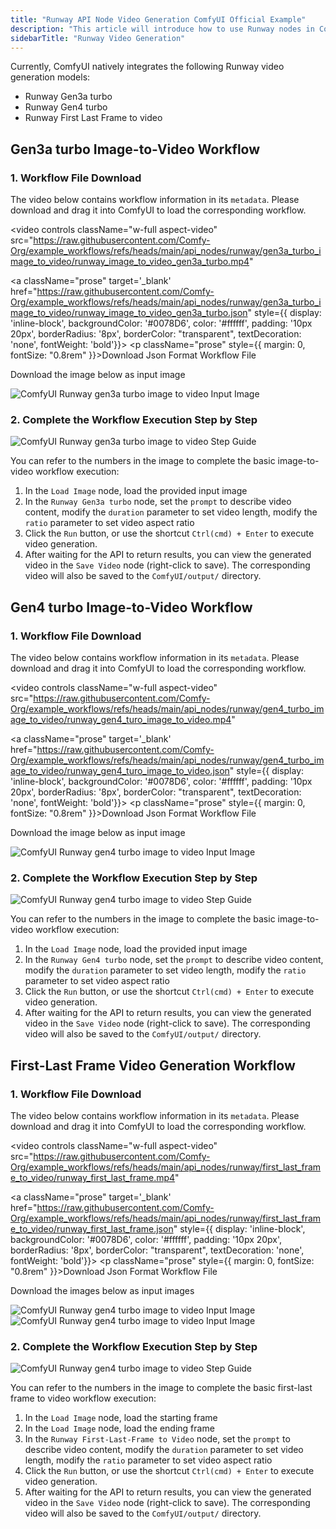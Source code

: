 ```yaml
---
title: "Runway API Node Video Generation ComfyUI Official Example"
description: "This article will introduce how to use Runway nodes in ComfyUI for video generation workflows"
sidebarTitle: "Runway Video Generation"
---
```



Currently, ComfyUI natively integrates the following Runway video generation models:
- Runway Gen3a turbo
- Runway Gen4 turbo
- Runway First Last Frame to video

<ReqHint/>

## Gen3a turbo Image-to-Video Workflow

### 1. Workflow File Download

The video below contains workflow information in its `metadata`. Please download and drag it into ComfyUI to load the corresponding workflow.

<video
  controls
  className="w-full aspect-video"
  src="https://raw.githubusercontent.com/Comfy-Org/example_workflows/refs/heads/main/api_nodes/runway/gen3a_turbo_image_to_video/runway_image_to_video_gen3a_turbo.mp4"
></video>

<a className="prose"  target='_blank'  href="https://raw.githubusercontent.com/Comfy-Org/example_workflows/refs/heads/main/api_nodes/runway/gen3a_turbo_image_to_video/runway_image_to_video_gen3a_turbo.json" style={{ display: 'inline-block', backgroundColor: '#0078D6', color: '#ffffff', padding: '10px 20px', borderRadius: '8px', borderColor: "transparent", textDecoration: 'none', fontWeight: 'bold'}}>
    <p className="prose" style={{ margin: 0, fontSize: "0.8rem" }}>Download Json Format Workflow File</p>
</a>

Download the image below as input image

![ComfyUI Runway gen3a turbo image to video Input Image](https://raw.githubusercontent.com/Comfy-Org/example_workflows/refs/heads/main/api_nodes/runway/gen3a_turbo_image_to_video/steampunk.png)

### 2. Complete the Workflow Execution Step by Step

![ComfyUI Runway gen3a turbo image to video Step Guide](/images/tutorial/api_nodes/runway/runway_gen3a_turbo_image_to_video_step_guide.jpg)

You can refer to the numbers in the image to complete the basic image-to-video workflow execution:  
1. In the `Load Image` node, load the provided input image
2. In the `Runway Gen3a turbo` node, set the `prompt` to describe video content, modify the `duration` parameter to set video length, modify the `ratio` parameter to set video aspect ratio
3. Click the `Run` button, or use the shortcut `Ctrl(cmd) + Enter` to execute video generation.
4. After waiting for the API to return results, you can view the generated video in the `Save Video` node (right-click to save). The corresponding video will also be saved to the `ComfyUI/output/` directory.

## Gen4 turbo Image-to-Video Workflow

### 1. Workflow File Download

The video below contains workflow information in its `metadata`. Please download and drag it into ComfyUI to load the corresponding workflow.

<video
  controls
  className="w-full aspect-video"
  src="https://raw.githubusercontent.com/Comfy-Org/example_workflows/refs/heads/main/api_nodes/runway/gen4_turbo_image_to_video/runway_gen4_turo_image_to_video.mp4"
></video>

<a className="prose"  target='_blank'  href="https://raw.githubusercontent.com/Comfy-Org/example_workflows/refs/heads/main/api_nodes/runway/gen4_turbo_image_to_video/runway_gen4_turo_image_to_video.json" style={{ display: 'inline-block', backgroundColor: '#0078D6', color: '#ffffff', padding: '10px 20px', borderRadius: '8px', borderColor: "transparent", textDecoration: 'none', fontWeight: 'bold'}}>
    <p className="prose" style={{ margin: 0, fontSize: "0.8rem" }}>Download Json Format Workflow File</p>
</a>

Download the image below as input image

![ComfyUI Runway gen4 turbo image to video Input Image](https://raw.githubusercontent.com/Comfy-Org/example_workflows/refs/heads/main/api_nodes/runway/gen4_turbo_image_to_video/godfather.jpg)

### 2. Complete the Workflow Execution Step by Step

![ComfyUI Runway gen4 turbo image to video Step Guide](/images/tutorial/api_nodes/runway/runway_gen4_turbo_image_to_video_step_guide.jpg)

You can refer to the numbers in the image to complete the basic image-to-video workflow execution:  

1. In the `Load Image` node, load the provided input image
2. In the `Runway Gen4 turbo` node, set the `prompt` to describe video content, modify the `duration` parameter to set video length, modify the `ratio` parameter to set video aspect ratio
3. Click the `Run` button, or use the shortcut `Ctrl(cmd) + Enter` to execute video generation.
4. After waiting for the API to return results, you can view the generated video in the `Save Video` node (right-click to save). The corresponding video will also be saved to the `ComfyUI/output/` directory.

## First-Last Frame Video Generation Workflow


### 1. Workflow File Download

The video below contains workflow information in its `metadata`. Please download and drag it into ComfyUI to load the corresponding workflow.

<video
  controls
  className="w-full aspect-video"
  src="https://raw.githubusercontent.com/Comfy-Org/example_workflows/refs/heads/main/api_nodes/runway/first_last_frame_to_video/runway_first_last_frame.mp4"
></video>

<a className="prose"  target='_blank'  href="https://raw.githubusercontent.com/Comfy-Org/example_workflows/refs/heads/main/api_nodes/runway/first_last_frame_to_video/runway_first_last_frame.json" style={{ display: 'inline-block', backgroundColor: '#0078D6', color: '#ffffff', padding: '10px 20px', borderRadius: '8px', borderColor: "transparent", textDecoration: 'none', fontWeight: 'bold'}}>
    <p className="prose" style={{ margin: 0, fontSize: "0.8rem" }}>Download Json Format Workflow File</p>
</a>

Download the images below as input images

![ComfyUI Runway gen4 turbo image to video Input Image](https://raw.githubusercontent.com/Comfy-Org/example_workflows/refs/heads/main/api_nodes/runway/first_last_frame_to_video/first.jpg)
![ComfyUI Runway gen4 turbo image to video Input Image](https://raw.githubusercontent.com/Comfy-Org/example_workflows/refs/heads/main/api_nodes/runway/first_last_frame_to_video/last.jpg)

### 2. Complete the Workflow Execution Step by Step

![ComfyUI Runway gen4 turbo image to video Step Guide](/images/tutorial/api_nodes/runway/runway_first_last_frame_step_guide.jpg)

You can refer to the numbers in the image to complete the basic first-last frame to video workflow execution:  

1. In the `Load Image` node, load the starting frame
2. In the `Load Image` node, load the ending frame
3. In the `Runway First-Last-Frame to Video` node, set the `prompt` to describe video content, modify the `duration` parameter to set video length, modify the `ratio` parameter to set video aspect ratio
4. Click the `Run` button, or use the shortcut `Ctrl(cmd) + Enter` to execute video generation.
5. After waiting for the API to return results, you can view the generated video in the `Save Video` node (right-click to save). The corresponding video will also be saved to the `ComfyUI/output/` directory.